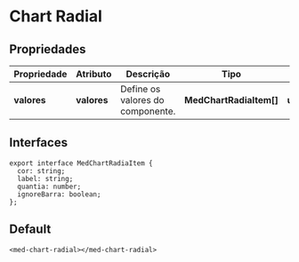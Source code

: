 
<Meta title="Components/Core/Chart Radial/Usage" />

# Chart Radial

## Propriedades

| Propriedade | Atributo    | Descrição                        | Tipo                    | Default       |
| ----------- | ----------- | -------------------------------- | ----------------------- | ------------- |
| **valores** | **valores** | Define os valores do componente. | **MedChartRadiaItem[]** | **undefined** |

## Interfaces

```
export interface MedChartRadiaItem {
  cor: string;
  label: string;
  quantia: number;
  ignoreBarra: boolean;
};
```

## Default

```
<med-chart-radial></med-chart-radial>
```
